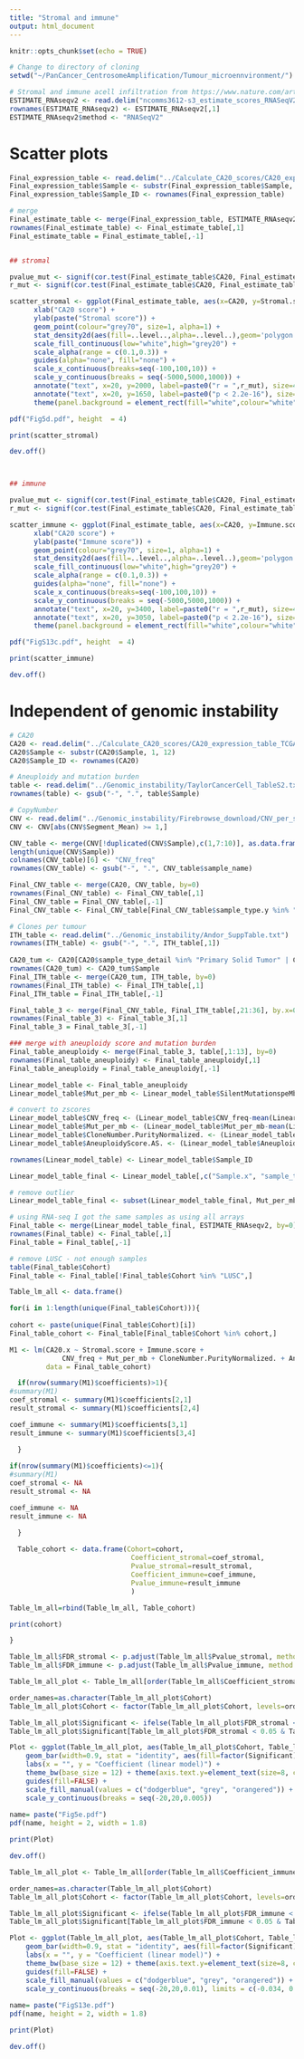 ```yaml
---
title: "Stromal and immune"
output: html_document
---
```


```r
knitr::opts_chunk$set(echo = TRUE)
```

```r

# Change to directory of cloning
setwd("~/PanCancer_CentrosomeAmplification/Tumour_microennvironment/")

```

```r

# Stromal and immune acell infiltration from https://www.nature.com/articles/ncomms3612
ESTIMATE_RNAseqv2 <- read.delim("ncomms3612-s3_estimate_scores_RNASeqV2.txt")
rownames(ESTIMATE_RNAseqv2) <- ESTIMATE_RNAseqv2[,1]
ESTIMATE_RNAseqv2$method <- "RNASeqV2"

```

# Scatter plots

``` r

Final_expression_table <- read.delim("../Calculate_CA20_scores/CA20_expression_table_TCGA_CA20allCohorts.txt")
Final_expression_table$Sample <- substr(Final_expression_table$Sample, 1, 12)
Final_expression_table$Sample_ID <- rownames(Final_expression_table)

# merge
Final_estimate_table <- merge(Final_expression_table, ESTIMATE_RNAseqv2, by=0)
rownames(Final_estimate_table) <- Final_estimate_table[,1]
Final_estimate_table = Final_estimate_table[,-1]


## stromal

pvalue_mut <- signif(cor.test(Final_estimate_table$CA20, Final_estimate_table$Stromal.score, method = "spearman")$p.value,2)
r_mut <- signif(cor.test(Final_estimate_table$CA20, Final_estimate_table$Stromal.score, method = "spearman")$estimate,2)

scatter_stromal <- ggplot(Final_estimate_table, aes(x=CA20, y=Stromal.score)) + 
      xlab("CA20 score") + 
      ylab(paste("Stromal score")) + 
      geom_point(colour="grey70", size=1, alpha=1) +
      stat_density2d(aes(fill=..level..,alpha=..level..),geom='polygon',colour='black') + 
      scale_fill_continuous(low="white",high="grey20") +
      scale_alpha(range = c(0.1,0.3)) +
      guides(alpha="none", fill="none") +
      scale_x_continuous(breaks=seq(-100,100,10)) +
      scale_y_continuous(breaks = seq(-5000,5000,1000)) +
      annotate("text", x=20, y=2000, label=paste0("r = ",r_mut), size=4.5, hjust = 0) +
      annotate("text", x=20, y=1650, label=paste0("p < 2.2e-16"), size=4.5, hjust = 0) +
      theme(panel.background = element_rect(fill="white",colour="white"), axis.line=element_line(colour="black"), axis.text.y=element_text(size=13, colour="black"), axis.text.x=element_text(size=13, colour="black"), axis.title=element_text(size=18, colour="black"), plot.title = element_text(size=18, hjust = 0.5, colour="black"), legend.key=element_rect(fill=NA), legend.text = element_text(size=13, colour="black"), legend.title = element_text(size=16, colour="black"), axis.title.x=element_text(margin=margin(10,0,0,0)))

pdf("Fig5d.pdf", height  = 4)

print(scatter_stromal)

dev.off()



## immune

pvalue_mut <- signif(cor.test(Final_estimate_table$CA20, Final_estimate_table$Immune.score, method = "spearman")$p.value,2)
r_mut <- signif(cor.test(Final_estimate_table$CA20, Final_estimate_table$Immune.score, method = "spearman")$estimate,2)

scatter_immune <- ggplot(Final_estimate_table, aes(x=CA20, y=Immune.score)) + 
      xlab("CA20 score") + 
      ylab(paste("Immune score")) + 
      geom_point(colour="grey70", size=1, alpha=1) +
      stat_density2d(aes(fill=..level..,alpha=..level..),geom='polygon',colour='black') + 
      scale_fill_continuous(low="white",high="grey20") +
      scale_alpha(range = c(0.1,0.3)) +
      guides(alpha="none", fill="none") +
      scale_x_continuous(breaks=seq(-100,100,10)) +
      scale_y_continuous(breaks = seq(-5000,5000,1000)) +
      annotate("text", x=20, y=3400, label=paste0("r = ",r_mut), size=4.5, hjust = 0) +
      annotate("text", x=20, y=3050, label=paste0("p < 2.2e-16"), size=4.5, hjust = 0) +
      theme(panel.background = element_rect(fill="white",colour="white"), axis.line=element_line(colour="black"), axis.text.y=element_text(size=13, colour="black"), axis.text.x=element_text(size=13, colour="black"), axis.title=element_text(size=18, colour="black"), plot.title = element_text(size=18, hjust = 0.5, colour="black"), legend.key=element_rect(fill=NA), legend.text = element_text(size=13, colour="black"), legend.title = element_text(size=16, colour="black"), axis.title.x=element_text(margin=margin(10,0,0,0)))

pdf("FigS13c.pdf", height  = 4)

print(scatter_immune)

dev.off()

```

# Independent of genomic instability

```r

# CA20
CA20 <- read.delim("../Calculate_CA20_scores/CA20_expression_table_TCGA_CA20allCohorts.txt")
CA20$Sample <- substr(CA20$Sample, 1, 12)
CA20$Sample_ID <- rownames(CA20)

# Aneuploidy and mutation burden
table <- read.delim("../Genomic_instability/TaylorCancerCell_TableS2.txt", na.strings = c("", " ", "na", "NA", "n.a.", "#N/A"))
rownames(table) <- gsub("-", ".", table$Sample)

# CopyNumber
CNV <- read.delim("../Genomic_instability/Firebrowse_download/CNV_per_sample_all_TCGA.txt")
CNV <- CNV[abs(CNV$Segment_Mean) >= 1,]

CNV_table <- merge(CNV[!duplicated(CNV$Sample),c(1,7:10)], as.data.frame(table(CNV$Sample)), by=1)
length(unique(CNV$Sample))
colnames(CNV_table)[6] <- "CNV_freq" 
rownames(CNV_table) <- gsub("-", ".", CNV_table$sample_name)

Final_CNV_table <- merge(CA20, CNV_table, by=0)
rownames(Final_CNV_table) <- Final_CNV_table[,1]
Final_CNV_table = Final_CNV_table[,-1]
Final_CNV_table <- Final_CNV_table[Final_CNV_table$sample_type.y %in% "Tumor",]

# Clones per tumour
ITH_table <- read.delim("../Genomic_instability/Andor_SuppTable.txt")
rownames(ITH_table) <- gsub("-", ".", ITH_table[,1])
  
CA20_tum <- CA20[CA20$sample_type_detail %in% "Primary Solid Tumor" | CA20$Sample_ID %in% c("TCGA.D9.A1X3.06", "TCGA.D9.A4Z6.06", "TCGA.HR.A2OG.06", "TCGA.HR.A2OH.06"),]
rownames(CA20_tum) <- CA20_tum$Sample
Final_ITH_table <- merge(CA20_tum, ITH_table, by=0)
rownames(Final_ITH_table) <- Final_ITH_table[,1]
Final_ITH_table = Final_ITH_table[,-1]

Final_table_3 <- merge(Final_CNV_table, Final_ITH_table[,21:36], by.x=0, by.y=7)
rownames(Final_table_3) <- Final_table_3[,1]
Final_table_3 = Final_table_3[,-1]

### merge with aneuploidy score and mutation burden
Final_table_aneuploidy <- merge(Final_table_3, table[,1:13], by=0)
rownames(Final_table_aneuploidy) <- Final_table_aneuploidy[,1]
Final_table_aneuploidy = Final_table_aneuploidy[,-1]

Linear_model_table <- Final_table_aneuploidy
Linear_model_table$Mut_per_mb <- Linear_model_table$SilentMutationspeMb+Linear_model_table$Non.silentMutationsperMb

# convert to zscores
Linear_model_table$CNV_freq <- (Linear_model_table$CNV_freq-mean(Linear_model_table$CNV_freq)) / sd(Linear_model_table$CNV_freq)
Linear_model_table$Mut_per_mb <- (Linear_model_table$Mut_per_mb-mean(Linear_model_table$Mut_per_mb, na.rm=T)) / sd(Linear_model_table$Mut_per_mb, na.rm=T)
Linear_model_table$CloneNumber.PurityNormalized. <- (Linear_model_table$CloneNumber.PurityNormalized.-mean(Linear_model_table$CloneNumber.PurityNormalized.)) / sd(Linear_model_table$CloneNumber.PurityNormalized.)
Linear_model_table$AneuploidyScore.AS. <- (Linear_model_table$AneuploidyScore.AS.-mean(Linear_model_table$AneuploidyScore.AS.)) / sd(Linear_model_table$AneuploidyScore.AS.)

rownames(Linear_model_table) <- Linear_model_table$Sample_ID

Linear_model_table_final <- Linear_model_table[,c("Sample.x", "sample_type.x", "sample_type_detail.x", "Cohort.x", "CA20.x", "CNV_freq", "Mut_per_mb", "CloneNumber.PurityNormalized.", "AneuploidyScore.AS.")]

# remove outlier
Linear_model_table_final <- subset(Linear_model_table_final, Mut_per_mb<15)

```

```r

# using RNA-seq I got the same samples as using all arrays
Final_table <- merge(Linear_model_table_final, ESTIMATE_RNAseqv2, by=0)
rownames(Final_table) <- Final_table[,1]
Final_table = Final_table[,-1]

# remove LUSC - not enough samples
table(Final_table$Cohort)
Final_table <- Final_table[!Final_table$Cohort %in% "LUSC",]

```

```r

Table_lm_all <- data.frame()

for(i in 1:length(unique(Final_table$Cohort))){
  
cohort <- paste(unique(Final_table$Cohort)[i])
Final_table_cohort <- Final_table[Final_table$Cohort %in% cohort,]

M1 <- lm(CA20.x ~ Stromal.score + Immune.score +
             CNV_freq + Mut_per_mb + CloneNumber.PurityNormalized. + AneuploidyScore.AS.,
         data = Final_table_cohort)

  if(nrow(summary(M1)$coefficients)>1){
#summary(M1)
coef_stromal <- summary(M1)$coefficients[2,1]
result_stromal <- summary(M1)$coefficients[2,4]

coef_immune <- summary(M1)$coefficients[3,1]
result_immune <- summary(M1)$coefficients[3,4]

  }
  
if(nrow(summary(M1)$coefficients)<=1){
#summary(M1)
coef_stromal <- NA
result_stromal <- NA

coef_immune <- NA
result_immune <- NA

  }
 
  Table_cohort <- data.frame(Cohort=cohort,
                              Coefficient_stromal=coef_stromal,
                              Pvalue_stromal=result_stromal,
                              Coefficient_immune=coef_immune,
                              Pvalue_immune=result_immune
                              )

Table_lm_all=rbind(Table_lm_all, Table_cohort)

print(cohort)

}

Table_lm_all$FDR_stromal <- p.adjust(Table_lm_all$Pvalue_stromal, method = "fdr")
Table_lm_all$FDR_immune <- p.adjust(Table_lm_all$Pvalue_immune, method = "fdr")

```

```r

Table_lm_all_plot <- Table_lm_all[order(Table_lm_all$Coefficient_stromal, decreasing = T),]

order_names=as.character(Table_lm_all_plot$Cohort)
Table_lm_all_plot$Cohort <- factor(Table_lm_all_plot$Cohort, levels=order_names)

Table_lm_all_plot$Significant <- ifelse(Table_lm_all_plot$FDR_stromal < 0.05 & Table_lm_all_plot$Coefficient_stromal > 0, "Pos", "Not Sig")
Table_lm_all_plot$Significant[Table_lm_all_plot$FDR_stromal < 0.05 & Table_lm_all_plot$Coefficient_stromal < 0] <- "Neg"

Plot <- ggplot(Table_lm_all_plot, aes(Table_lm_all_plot$Cohort, Table_lm_all_plot$Coefficient_stromal)) +
    geom_bar(width=0.9, stat = "identity", aes(fill=factor(Significant)), colour=NA) + 
    labs(x = "", y = "Coefficient (linear model)") +
    theme_bw(base_size = 12) + theme(axis.text.y=element_text(size=8, colour="black"), axis.text.x=element_text(size=8, angle=45, hjust=1, colour="black"), axis.title=element_text(size=9, colour="black"), legend.key = element_rect(fill="White"), legend.text = element_text(size=13), legend.title = element_text(size=14), legend.position = "bottom") +
    guides(fill=FALSE) +
    scale_fill_manual(values = c("dodgerblue", "grey", "orangered")) +
    scale_y_continuous(breaks = seq(-20,20,0.005))
  
name= paste("Fig5e.pdf")
pdf(name, height = 2, width = 1.8)

print(Plot)

dev.off()

```


```r

Table_lm_all_plot <- Table_lm_all[order(Table_lm_all$Coefficient_immune, decreasing = T),]

order_names=as.character(Table_lm_all_plot$Cohort)
Table_lm_all_plot$Cohort <- factor(Table_lm_all_plot$Cohort, levels=order_names)

Table_lm_all_plot$Significant <- ifelse(Table_lm_all_plot$FDR_immune < 0.05 & Table_lm_all_plot$Coefficient_immune > 0, "Pos", "Not Sig")
Table_lm_all_plot$Significant[Table_lm_all_plot$FDR_immune < 0.05 & Table_lm_all_plot$Coefficient_immune < 0] <- "Neg"

Plot <- ggplot(Table_lm_all_plot, aes(Table_lm_all_plot$Cohort, Table_lm_all_plot$Coefficient_immune)) +
    geom_bar(width=0.9, stat = "identity", aes(fill=factor(Significant)), colour=NA) + 
    labs(x = "", y = "Coefficient (linear model)") +
    theme_bw(base_size = 12) + theme(axis.text.y=element_text(size=8, colour="black"), axis.text.x=element_text(size=8, angle=45, hjust=1, colour="black"), axis.title=element_text(size=9, colour="black"), legend.key = element_rect(fill="White"), legend.text = element_text(size=13), legend.title = element_text(size=14), legend.position = "bottom") +
    guides(fill=FALSE) +
    scale_fill_manual(values = c("dodgerblue", "grey", "orangered")) +
    scale_y_continuous(breaks = seq(-20,20,0.01), limits = c(-0.034, 0.01))
  
name= paste("FigS13e.pdf")
pdf(name, height = 2, width = 1.8)

print(Plot)

dev.off()

```


